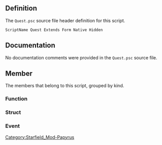 {{Script_Object_Summary
| title = Quest
| name = [[SFM:Script-Quest|Quest]]
| extends = [[SFM:Script-Form|Form]] → [[SFM:Script-ScriptObject|ScriptObject]]
| flags = Native, Hidden
}}


== Definition ==
The <code>Quest.psc</code> source file header definition for this script.

<source lang="papyrus">
ScriptName Quest Extends Form Native Hidden
</source>


== Documentation ==
No documentation comments were provided in the <code>Quest.psc</code> source file.


== Member ==
The members that belong to this script, grouped by kind.

=== Function ===
{{Script_Object_Member_Summary
| title = ModObjectiveGlobal
| script = [[SFM:Script-Quest|Quest]]
| name = [[SFM:Script-Quest/ModObjectiveGlobal|ModObjectiveGlobal]]
| kind = Function
| returns = bool
| parameters = float afModValue, GlobalVariable aModGlobal, int aiObjectiveID = -1, float afTargetValue = -1.0, bool abCountingUp = true, bool abCompleteObjective = true, bool abRedisplayObjective = true, bool abAllowRollbackObjective = false
| documentation = thread-safe way to modify a global value
optional parameters:
aiObjectiveID = objective ID to redisplay
afTargetValue = value you're counting up (or down) towards -- if included, function will return TRUE when the global reaches the target value
abCountingUp = by default, function assumes you're counting up towards the target value; make this false to count DOWN towards target value
abCompleteObjective = by default, function assumes you're completing the objective once you reach the target value; make this false to FAIL the objective
abRedisplayObjective = by default, function asssume you want to redisplay the objective every time the global is incremeneted; make this FALSE to only display the objectives on complete or failure
abAllowRollbackObjective = by default, function assumes you do not want to rollback a completed objective; make this TRUE to reopen an already completed objective if aModGlobal goes below/above target value
}}

{{Script_Object_Member_Summary
| title = SetAllStages
| script = [[SFM:Script-Quest|Quest]]
| name = [[SFM:Script-Quest/SetAllStages|SetAllStages]]
| kind = Function
| parameters = int lastStage
| documentation = kmk- for testing - sets all stages up to lastStage
}}

{{Script_Object_Member_Summary
| title = SetQuestStage
| script = [[SFM:Script-Quest|Quest]]
| name = [[SFM:Script-Quest/SetQuestStage|SetQuestStage]]
| kind = Function
| flags = Global
| parameters = QuestStage questStageToSet
}}

{{Script_Object_Member_Summary
| title = GetQuestStageDone
| script = [[SFM:Script-Quest|Quest]]
| name = [[SFM:Script-Quest/GetQuestStageDone|GetQuestStageDone]]
| kind = Function
| flags = Global
| returns = bool
| parameters = QuestStage questStageToCheck
}}

{{Script_Object_Member_Summary
| title = SetObjectiveSkipped
| script = [[SFM:Script-Quest|Quest]]
| name = [[SFM:Script-Quest/SetObjectiveSkipped|SetObjectiveSkipped]]
| kind = Function
| parameters = int aiObjectiveID
| documentation = WJS - function to handle objectives that might have been skipped over. For now, hide them
}}

{{Script_Object_Member_Summary
| title = SetObjectiveActive
| script = [[SFM:Script-Quest|Quest]]
| name = [[SFM:Script-Quest/SetObjectiveActive|SetObjectiveActive]]
| kind = Function
| parameters = int aiObjective, bool abForceRedisplay = true
| documentation = jduvall - convenience function - uncompletes, unfails and displays the objective
}}

{{Script_Object_Member_Summary
| title = CompleteAllObjectives
| script = [[SFM:Script-Quest|Quest]]
| name = [[SFM:Script-Quest/CompleteAllObjectives|CompleteAllObjectives]]
| kind = Function
| flags = Native
| documentation = Flags all objectives as complete
}}

{{Script_Object_Member_Summary
| title = CompleteQuest
| script = [[SFM:Script-Quest|Quest]]
| name = [[SFM:Script-Quest/CompleteQuest|CompleteQuest]]
| kind = Function
| flags = Native
| documentation = Flags this quest as completed
}}

{{Script_Object_Member_Summary
| title = FailAllObjectives
| script = [[SFM:Script-Quest|Quest]]
| name = [[SFM:Script-Quest/FailAllObjectives|FailAllObjectives]]
| kind = Function
| flags = Native
| documentation = Flags all objectives as failed
}}

{{Script_Object_Member_Summary
| title = GetAlias
| script = [[SFM:Script-Quest|Quest]]
| name = [[SFM:Script-Quest/GetAlias|GetAlias]]
| kind = Function
| flags = Native
| returns = Alias
| parameters = int aiAliasID
| documentation = Obtains the specified alias on the quest
}}

{{Script_Object_Member_Summary
| title = GetCurrentStageID
| script = [[SFM:Script-Quest|Quest]]
| name = [[SFM:Script-Quest/GetCurrentStageID|GetCurrentStageID]]
| kind = Function
| flags = Native
| returns = int
| documentation = Obtains the id of the highest completed stage on this quest
}}

{{Script_Object_Member_Summary
| title = GetCurrentStageTargets
| script = [[SFM:Script-Quest|Quest]]
| name = [[SFM:Script-Quest/GetCurrentStageTargets|GetCurrentStageTargets]]
| kind = Function
| flags = Native
| returns = ObjectReference[]
| documentation = Returns the array of object reference targets pertinent to the current quest stage
}}

{{Script_Object_Member_Summary
| title = GetStage
| script = [[SFM:Script-Quest|Quest]]
| name = [[SFM:Script-Quest/GetStage|GetStage]]
| kind = Function
| returns = int
| documentation = Alias for GetCurrentStage - obtains the highest completed stage on this quest
}}

{{Script_Object_Member_Summary
| title = GetQuestTimeRemaining
| script = [[SFM:Script-Quest|Quest]]
| name = [[SFM:Script-Quest/GetQuestTimeRemaining|GetQuestTimeRemaining]]
| kind = Function
| flags = Native
| returns = float
| documentation = gets the remaining time for the quest timer if any
}}

{{Script_Object_Member_Summary
| title = GetStageDone
| script = [[SFM:Script-Quest|Quest]]
| name = [[SFM:Script-Quest/GetStageDone|GetStageDone]]
| kind = Function
| returns = bool
| parameters = int aiStage
| documentation = Alias for IsStageDone - checks to see whether the given stage is done or not
}}

{{Script_Object_Member_Summary
| title = HasObjective
| script = [[SFM:Script-Quest|Quest]]
| name = [[SFM:Script-Quest/HasObjective|HasObjective]]
| kind = Function
| flags = Native
| returns = bool
| parameters = int aiObjective
| documentation = Checks to see if the specified objective exists on the quest
}}

{{Script_Object_Member_Summary
| title = IsActive
| script = [[SFM:Script-Quest|Quest]]
| name = [[SFM:Script-Quest/IsActive|IsActive]]
| kind = Function
| flags = Native
| returns = bool
| documentation = Is this quest "active" (tracked by the player)?
}}

{{Script_Object_Member_Summary
| title = IsCompleted
| script = [[SFM:Script-Quest|Quest]]
| name = [[SFM:Script-Quest/IsCompleted|IsCompleted]]
| kind = Function
| flags = Native
| returns = bool
| documentation = Checks to see if the quest is completed
}}

{{Script_Object_Member_Summary
| title = IsObjectiveCompleted
| script = [[SFM:Script-Quest|Quest]]
| name = [[SFM:Script-Quest/IsObjectiveCompleted|IsObjectiveCompleted]]
| kind = Function
| flags = Native
| returns = bool
| parameters = int aiObjective
| documentation = Checks to see if the specified objective is completed
}}

{{Script_Object_Member_Summary
| title = IsObjectiveDisplayed
| script = [[SFM:Script-Quest|Quest]]
| name = [[SFM:Script-Quest/IsObjectiveDisplayed|IsObjectiveDisplayed]]
| kind = Function
| flags = Native
| returns = bool
| parameters = int aiObjective
| documentation = Checks to see if the specified objective is displayed
}}

{{Script_Object_Member_Summary
| title = IsObjectiveFailed
| script = [[SFM:Script-Quest|Quest]]
| name = [[SFM:Script-Quest/IsObjectiveFailed|IsObjectiveFailed]]
| kind = Function
| flags = Native
| returns = bool
| parameters = int aiObjective
| documentation = Checks to see if the specified objective is failed
}}

{{Script_Object_Member_Summary
| title = SetObjectiveDisplayedAtTop
| script = [[SFM:Script-Quest|Quest]]
| name = [[SFM:Script-Quest/SetObjectiveDisplayedAtTop|SetObjectiveDisplayedAtTop]]
| kind = Function
| flags = Native
| parameters = int aiObjective
| documentation = Sets the specified objective to be displayed at the top of the player's objective list
}}

{{Script_Object_Member_Summary
| title = IsQuestTimerPaused
| script = [[SFM:Script-Quest|Quest]]
| name = [[SFM:Script-Quest/IsQuestTimerPaused|IsQuestTimerPaused]]
| kind = Function
| flags = Native
| returns = bool
| documentation = Checks if the quest timer is paused; returns true if paused otherwise false which means the timer is running
}}

{{Script_Object_Member_Summary
| title = IsRunning
| script = [[SFM:Script-Quest|Quest]]
| name = [[SFM:Script-Quest/IsRunning|IsRunning]]
| kind = Function
| flags = Native
| returns = bool
| documentation = Checks to see if the quest is running
}}

{{Script_Object_Member_Summary
| title = IsStageDone
| script = [[SFM:Script-Quest|Quest]]
| name = [[SFM:Script-Quest/IsStageDone|IsStageDone]]
| kind = Function
| flags = Native
| returns = bool
| parameters = int aiStage
| documentation = Obtains whether the specified stage is done or not
}}

{{Script_Object_Member_Summary
| title = IsStarting
| script = [[SFM:Script-Quest|Quest]]
| name = [[SFM:Script-Quest/IsStarting|IsStarting]]
| kind = Function
| flags = Native
| returns = bool
| documentation = Checks to see if the quest is enabled but not running yet
}}

{{Script_Object_Member_Summary
| title = IsStopping
| script = [[SFM:Script-Quest|Quest]]
| name = [[SFM:Script-Quest/IsStopping|IsStopping]]
| kind = Function
| flags = Native
| returns = bool
| documentation = Checks to see if the quest is not enabled anymore but still shutting down
}}

{{Script_Object_Member_Summary
| title = IsStopped
| script = [[SFM:Script-Quest|Quest]]
| name = [[SFM:Script-Quest/IsStopped|IsStopped]]
| kind = Function
| flags = Native
| returns = bool
| documentation = Checks to see if the quest is no longer enabled or running
}}

{{Script_Object_Member_Summary
| title = ModQuestTimer
| script = [[SFM:Script-Quest|Quest]]
| name = [[SFM:Script-Quest/ModQuestTimer|ModQuestTimer]]
| kind = Function
| flags = Native
| parameters = float afModValue
| documentation = Modifies a quest timer
The timer is modified by the given afModValue can be negative or positive but not 0
}}

{{Script_Object_Member_Summary
| title = PauseQuestTimer
| script = [[SFM:Script-Quest|Quest]]
| name = [[SFM:Script-Quest/PauseQuestTimer|PauseQuestTimer]]
| kind = Function
| flags = Native
| parameters = bool abPause = true
| documentation = Pauses the quest timer if abPause is true, resumes it if false. If the timer was already in the requested state nothing happens.
}}

{{Script_Object_Member_Summary
| title = RemoveRequestedPCMQuestLocations
| script = [[SFM:Script-Quest|Quest]]
| name = [[SFM:Script-Quest/RemoveRequestedPCMQuestLocations|RemoveRequestedPCMQuestLocations]]
| kind = Function
| flags = Native
| documentation = Removes PCM locations requested by this quest.
}}

{{Script_Object_Member_Summary
| title = Reset
| script = [[SFM:Script-Quest|Quest]]
| name = [[SFM:Script-Quest/Reset|Reset]]
| kind = Function
| flags = Native
| documentation = Resets the quest
}}

{{Script_Object_Member_Summary
| title = SetActive
| script = [[SFM:Script-Quest|Quest]]
| name = [[SFM:Script-Quest/SetActive|SetActive]]
| kind = Function
| flags = Native
| parameters = bool abActive = true
| documentation = Flags this quest as "active" (tracked by the player)
}}

{{Script_Object_Member_Summary
| title = SetCurrentStageID
| script = [[SFM:Script-Quest|Quest]]
| name = [[SFM:Script-Quest/SetCurrentStageID|SetCurrentStageID]]
| kind = Function
| flags = Native
| returns = bool
| parameters = int aiStageID
| documentation = Set the quest to the requested stage ID - returns true if stage exists and was set.
This function is latent and will wait for the quest to start up before returning (if it needed to be started)
}}

{{Script_Object_Member_Summary
| title = SetObjectiveCompleted
| script = [[SFM:Script-Quest|Quest]]
| name = [[SFM:Script-Quest/SetObjectiveCompleted|SetObjectiveCompleted]]
| kind = Function
| flags = Native
| parameters = int aiObjective, bool abCompleted = true
| documentation = Sets the specified objective to completed or not
}}

{{Script_Object_Member_Summary
| title = SetObjectiveDisplayed
| script = [[SFM:Script-Quest|Quest]]
| name = [[SFM:Script-Quest/SetObjectiveDisplayed|SetObjectiveDisplayed]]
| kind = Function
| flags = Native
| parameters = int aiObjective, bool abDisplayed = true, bool abForce = false
| documentation = Sets the specified objective to displayed or hidden - if abForce is true, will display the objective even if it has already been displayed
}}

{{Script_Object_Member_Summary
| title = SetObjectiveFailed
| script = [[SFM:Script-Quest|Quest]]
| name = [[SFM:Script-Quest/SetObjectiveFailed|SetObjectiveFailed]]
| kind = Function
| flags = Native
| parameters = int aiObjective, bool abFailed = true
| documentation = Sets the specified objective to failed or not
}}

{{Script_Object_Member_Summary
| title = SetObjectiveFailedIfNotCompleted
| script = [[SFM:Script-Quest|Quest]]
| name = [[SFM:Script-Quest/SetObjectiveFailedIfNotCompleted|SetObjectiveFailedIfNotCompleted]]
| kind = Function
| parameters = int aiObjective
| documentation = jduvall - convenience function
fails the objective if it's not completed
}}

{{Script_Object_Member_Summary
| title = SetStage
| script = [[SFM:Script-Quest|Quest]]
| name = [[SFM:Script-Quest/SetStage|SetStage]]
| kind = Function
| returns = bool
| parameters = int aiStage
| documentation = Alias of SetCurrentStage - Set the quest to the requested stage
This function is latent and will wait for the quest to start up before returning (if it needed to be started)
}}

{{Script_Object_Member_Summary
| title = SetStageNoWait
| script = [[SFM:Script-Quest|Quest]]
| name = [[SFM:Script-Quest/SetStageNoWait|SetStageNoWait]]
| kind = Function
| flags = Native
| parameters = int aiStage
| documentation = Sets the quest to the requested stage. Will NOT wait for the quest to start up, or for fragments to run. As such, it cannot return whether
the stage was set or not, unlike SetStage or SetCurrentStageID
}}

{{Script_Object_Member_Summary
| title = Start
| script = [[SFM:Script-Quest|Quest]]
| name = [[SFM:Script-Quest/Start|Start]]
| kind = Function
| flags = Native
| returns = bool
| documentation = Starts the quest - returns whether the quest was able to be started or not
This function is latent and will wait for the quest to start up before returning
}}

{{Script_Object_Member_Summary
| title = StartNoWait
| script = [[SFM:Script-Quest|Quest]]
| name = [[SFM:Script-Quest/StartNoWait|StartNoWait]]
| kind = Function
| flags = Native
| returns = bool
| documentation = Starts the quest - returns whether the quest was able to be started or not
This function does not wait for aliases to fill or fragments to run and returns immediately
}}

{{Script_Object_Member_Summary
| title = StartQuestTimer
| script = [[SFM:Script-Quest|Quest]]
| name = [[SFM:Script-Quest/StartQuestTimer|StartQuestTimer]]
| kind = Function
| flags = Native
| parameters = float afTimeInHours = -1.0
| documentation = Starts this quests timer with the given time or the time saved on the quest itself if none was given.
Will reset the timer with the new time if the timer was running.
}}

{{Script_Object_Member_Summary
| title = Stop
| script = [[SFM:Script-Quest|Quest]]
| name = [[SFM:Script-Quest/Stop|Stop]]
| kind = Function
| flags = Native
| documentation = Stops the quest
}}

{{Script_Object_Member_Summary
| title = StopQuestTimer
| script = [[SFM:Script-Quest|Quest]]
| name = [[SFM:Script-Quest/StopQuestTimer|StopQuestTimer]]
| kind = Function
| flags = Native
| documentation = stop the running quest timer
Will trigger OnQuestTimerEnd
}}

{{Script_Object_Member_Summary
| title = UpdateCurrentInstanceGlobal
| script = [[SFM:Script-Quest|Quest]]
| name = [[SFM:Script-Quest/UpdateCurrentInstanceGlobal|UpdateCurrentInstanceGlobal]]
| kind = Function
| flags = Native
| returns = bool
| parameters = GlobalVariable aUpdateGlobal
| documentation = Updates current instance's value for the given global
}}

=== Struct ===
{{Script_Object_Member_Summary
| title = QuestStage
| script = [[SFM:Script-Quest|Quest]]
| name = [[SFM:Script-Quest/QuestStage|QuestStage]]
| kind = Struct
}}

=== Event ===
{{Script_Object_Member_Summary
| title = OnMissionAccepted
| script = [[SFM:Script-Quest|Quest]]
| name = [[SFM:Script-Quest/OnMissionAccepted|OnMissionAccepted]]
| kind = Event
| documentation = Event received when a mission-type quest is accepted via the mission board
}}

{{Script_Object_Member_Summary
| title = OnQuestInit
| script = [[SFM:Script-Quest|Quest]]
| name = [[SFM:Script-Quest/OnQuestInit|OnQuestInit]]
| kind = Event
| documentation = Event received when the quest is initalized, aliases are filled, and it is about to run the startup stage
}}

{{Script_Object_Member_Summary
| title = OnQuestShutdown
| script = [[SFM:Script-Quest|Quest]]
| name = [[SFM:Script-Quest/OnQuestShutdown|OnQuestShutdown]]
| kind = Event
| documentation = Event received when the quest has been shut down
Note that the aliases will be empty by the time this event is received
}}

{{Script_Object_Member_Summary
| title = OnQuestStarted
| script = [[SFM:Script-Quest|Quest]]
| name = [[SFM:Script-Quest/OnQuestStarted|OnQuestStarted]]
| kind = Event
| documentation = Event received when the quest has been started
}}

{{Script_Object_Member_Summary
| title = OnQuestRejected
| script = [[SFM:Script-Quest|Quest]]
| name = [[SFM:Script-Quest/OnQuestRejected|OnQuestRejected]]
| kind = Event
| documentation = Event received when the quest is rejected
}}

{{Script_Object_Member_Summary
| title = OnQuestTimerStart
| script = [[SFM:Script-Quest|Quest]]
| name = [[SFM:Script-Quest/OnQuestTimerStart|OnQuestTimerStart]]
| kind = Event
| parameters = int aiReason
| documentation = aiReason values for OnQuestTimer***** are 0=timer expired, 1=stage triggered, 2=script
Event received when the quest timer has started
}}

{{Script_Object_Member_Summary
| title = OnQuestTimerEnd
| script = [[SFM:Script-Quest|Quest]]
| name = [[SFM:Script-Quest/OnQuestTimerEnd|OnQuestTimerEnd]]
| kind = Event
| parameters = int aiReason
| documentation = Event received when the quest timer has ended
}}

{{Script_Object_Member_Summary
| title = OnQuestTimerPause
| script = [[SFM:Script-Quest|Quest]]
| name = [[SFM:Script-Quest/OnQuestTimerPause|OnQuestTimerPause]]
| kind = Event
| parameters = int aiReason
| documentation = Event received when the quest timer has been paused
}}

{{Script_Object_Member_Summary
| title = OnQuestTimerResume
| script = [[SFM:Script-Quest|Quest]]
| name = [[SFM:Script-Quest/OnQuestTimerResume|OnQuestTimerResume]]
| kind = Event
| parameters = int aiReason
| documentation = Event received when the quest timer has resumed
}}

{{Script_Object_Member_Summary
| title = OnQuestTimerMod
| script = [[SFM:Script-Quest|Quest]]
| name = [[SFM:Script-Quest/OnQuestTimerMod|OnQuestTimerMod]]
| kind = Event
| parameters = int aiReason
| documentation = Event received when the quest timer has be modded
}}

{{Script_Object_Member_Summary
| title = OnReset
| script = [[SFM:Script-Quest|Quest]]
| name = [[SFM:Script-Quest/OnReset|OnReset]]
| kind = Event
| documentation = Event received when the quest owning this alias is reset
}}

{{Script_Object_Member_Summary
| title = OnStageSet
| script = [[SFM:Script-Quest|Quest]]
| name = [[SFM:Script-Quest/OnStageSet|OnStageSet]]
| kind = Event
| parameters = int auiStageID, int auiItemID
| documentation = Event received when a quest stage is set (in parallel with the fragment)
}}

{{Script_Object_Member_Summary
| title = OnSpeechChallengeCompletion
| script = [[SFM:Script-Quest|Quest]]
| name = [[SFM:Script-Quest/OnSpeechChallengeCompletion|OnSpeechChallengeCompletion]]
| kind = Event
| parameters = SpeechChallengeObject akSpeechChallenge, bool abSuccess
| documentation = Event called when a speech challenge is completed (won or lost).
}}

{{Script_Object_Member_Summary
| title = OnStoryActivateActor
| script = [[SFM:Script-Quest|Quest]]
| name = [[SFM:Script-Quest/OnStoryActivateActor|OnStoryActivateActor]]
| kind = Event
| parameters = Location akLocation, ObjectReference akActor
}}

{{Script_Object_Member_Summary
| title = OnStoryActorAttach
| script = [[SFM:Script-Quest|Quest]]
| name = [[SFM:Script-Quest/OnStoryActorAttach|OnStoryActorAttach]]
| kind = Event
| parameters = ObjectReference akActor, Location akLocation
}}

{{Script_Object_Member_Summary
| title = OnStoryAddToPlayer
| script = [[SFM:Script-Quest|Quest]]
| name = [[SFM:Script-Quest/OnStoryAddToPlayer|OnStoryAddToPlayer]]
| kind = Event
| parameters = ObjectReference akOwner, ObjectReference akContainer, Location akLocation, Form akItemBase, int aiAcquireType, int aiValue
}}

{{Script_Object_Member_Summary
| title = OnStoryArrest
| script = [[SFM:Script-Quest|Quest]]
| name = [[SFM:Script-Quest/OnStoryArrest|OnStoryArrest]]
| kind = Event
| parameters = ObjectReference akArrestingGuard, ObjectReference akCriminal, Location akLocation, int aiCrime
}}

{{Script_Object_Member_Summary
| title = OnStoryAssaultActor
| script = [[SFM:Script-Quest|Quest]]
| name = [[SFM:Script-Quest/OnStoryAssaultActor|OnStoryAssaultActor]]
| kind = Event
| parameters = ObjectReference akVictim, ObjectReference akAttacker, Location akLocation, bool abCrime
}}

{{Script_Object_Member_Summary
| title = OnStoryAttractionObject
| script = [[SFM:Script-Quest|Quest]]
| name = [[SFM:Script-Quest/OnStoryAttractionObject|OnStoryAttractionObject]]
| kind = Event
| parameters = ObjectReference akActor, ObjectReference akObject, Location akLocation, bool abCommanded
}}

{{Script_Object_Member_Summary
| title = OnStoryBribeNPC
| script = [[SFM:Script-Quest|Quest]]
| name = [[SFM:Script-Quest/OnStoryBribeNPC|OnStoryBribeNPC]]
| kind = Event
| parameters = ObjectReference akActor, int aiAmount
}}

{{Script_Object_Member_Summary
| title = OnStoryCastMagic
| script = [[SFM:Script-Quest|Quest]]
| name = [[SFM:Script-Quest/OnStoryCastMagic|OnStoryCastMagic]]
| kind = Event
| parameters = ObjectReference akCastingActor, ObjectReference akSpellTarget, Location akLocation, Form akSpell
}}

{{Script_Object_Member_Summary
| title = OnStoryChangeLocation
| script = [[SFM:Script-Quest|Quest]]
| name = [[SFM:Script-Quest/OnStoryChangeLocation|OnStoryChangeLocation]]
| kind = Event
| parameters = ObjectReference akActor, Location akOldLocation, Location akNewLocation
}}

{{Script_Object_Member_Summary
| title = OnStoryExploredLocation
| script = [[SFM:Script-Quest|Quest]]
| name = [[SFM:Script-Quest/OnStoryExploredLocation|OnStoryExploredLocation]]
| kind = Event
| parameters = Location akOldLocation
}}

{{Script_Object_Member_Summary
| title = OnStoryCraftItem
| script = [[SFM:Script-Quest|Quest]]
| name = [[SFM:Script-Quest/OnStoryCraftItem|OnStoryCraftItem]]
| kind = Event
| parameters = ObjectReference akBench, Location akLocation, Form akCreatedItem
}}

{{Script_Object_Member_Summary
| title = OnStoryCrimeGold
| script = [[SFM:Script-Quest|Quest]]
| name = [[SFM:Script-Quest/OnStoryCrimeGold|OnStoryCrimeGold]]
| kind = Event
| parameters = ObjectReference akVictim, ObjectReference akCriminal, Form akFaction, int aiGoldAmount, int aiCrime
}}

{{Script_Object_Member_Summary
| title = OnStoryCure
| script = [[SFM:Script-Quest|Quest]]
| name = [[SFM:Script-Quest/OnStoryCure|OnStoryCure]]
| kind = Event
| parameters = Form akInfection
}}

{{Script_Object_Member_Summary
| title = OnStoryDialogue
| script = [[SFM:Script-Quest|Quest]]
| name = [[SFM:Script-Quest/OnStoryDialogue|OnStoryDialogue]]
| kind = Event
| parameters = Location akLocation
}}

{{Script_Object_Member_Summary
| title = OnStoryDiscoverDeadBody
| script = [[SFM:Script-Quest|Quest]]
| name = [[SFM:Script-Quest/OnStoryDiscoverDeadBody|OnStoryDiscoverDeadBody]]
| kind = Event
| parameters = ObjectReference akActor, ObjectReference akDeadActor, Location akLocation
}}

{{Script_Object_Member_Summary
| title = OnStoryEscapeJail
| script = [[SFM:Script-Quest|Quest]]
| name = [[SFM:Script-Quest/OnStoryEscapeJail|OnStoryEscapeJail]]
| kind = Event
| parameters = Location akLocation, Form akCrimeGroup
}}

{{Script_Object_Member_Summary
| title = OnStoryFlatterNPC
| script = [[SFM:Script-Quest|Quest]]
| name = [[SFM:Script-Quest/OnStoryFlatterNPC|OnStoryFlatterNPC]]
| kind = Event
| parameters = ObjectReference akActor
}}

{{Script_Object_Member_Summary
| title = OnStoryHackTerminal
| script = [[SFM:Script-Quest|Quest]]
| name = [[SFM:Script-Quest/OnStoryHackTerminal|OnStoryHackTerminal]]
| kind = Event
| parameters = ObjectReference akComputer, bool abSucceeded
}}

{{Script_Object_Member_Summary
| title = OnStoryHello
| script = [[SFM:Script-Quest|Quest]]
| name = [[SFM:Script-Quest/OnStoryHello|OnStoryHello]]
| kind = Event
| parameters = Location akLocation, ObjectReference akActor1, ObjectReference akActor2
}}

{{Script_Object_Member_Summary
| title = OnStoryIncreaseLevel
| script = [[SFM:Script-Quest|Quest]]
| name = [[SFM:Script-Quest/OnStoryIncreaseLevel|OnStoryIncreaseLevel]]
| kind = Event
| parameters = int aiNewLevel
}}

{{Script_Object_Member_Summary
| title = OnStoryInfection
| script = [[SFM:Script-Quest|Quest]]
| name = [[SFM:Script-Quest/OnStoryInfection|OnStoryInfection]]
| kind = Event
| parameters = ObjectReference akTransmittingActor, Form akInfection
}}

{{Script_Object_Member_Summary
| title = OnStoryIntimidateNPC
| script = [[SFM:Script-Quest|Quest]]
| name = [[SFM:Script-Quest/OnStoryIntimidateNPC|OnStoryIntimidateNPC]]
| kind = Event
| parameters = ObjectReference akActor
}}

{{Script_Object_Member_Summary
| title = OnStoryIronSights
| script = [[SFM:Script-Quest|Quest]]
| name = [[SFM:Script-Quest/OnStoryIronSights|OnStoryIronSights]]
| kind = Event
| parameters = ObjectReference akActor, Form akWeapon
}}

{{Script_Object_Member_Summary
| title = OnStoryJail
| script = [[SFM:Script-Quest|Quest]]
| name = [[SFM:Script-Quest/OnStoryJail|OnStoryJail]]
| kind = Event
| parameters = ObjectReference akGuard, Form akCrimeGroup, Location akLocation, int aiCrimeGold
}}

{{Script_Object_Member_Summary
| title = OnStoryKillActor
| script = [[SFM:Script-Quest|Quest]]
| name = [[SFM:Script-Quest/OnStoryKillActor|OnStoryKillActor]]
| kind = Event
| parameters = ObjectReference akVictim, ObjectReference akKiller, Location akLocation, int aiCrimeStatus, int aiRelationshipRank
}}

{{Script_Object_Member_Summary
| title = OnStoryLocationLoaded
| script = [[SFM:Script-Quest|Quest]]
| name = [[SFM:Script-Quest/OnStoryLocationLoaded|OnStoryLocationLoaded]]
| kind = Event
| parameters = Location akLocation
}}

{{Script_Object_Member_Summary
| title = OnStoryMineExplosion
| script = [[SFM:Script-Quest|Quest]]
| name = [[SFM:Script-Quest/OnStoryMineExplosion|OnStoryMineExplosion]]
| kind = Event
| parameters = ObjectReference akVictim, ObjectReference akAttacker
}}

{{Script_Object_Member_Summary
| title = OnStoryNewVoicePower
| script = [[SFM:Script-Quest|Quest]]
| name = [[SFM:Script-Quest/OnStoryNewVoicePower|OnStoryNewVoicePower]]
| kind = Event
| parameters = ObjectReference akActor, Form akVoicePower
}}

{{Script_Object_Member_Summary
| title = OnStoryPayFine
| script = [[SFM:Script-Quest|Quest]]
| name = [[SFM:Script-Quest/OnStoryPayFine|OnStoryPayFine]]
| kind = Event
| parameters = ObjectReference akCriminal, ObjectReference akGuard, Form akCrimeGroup, int aiCrimeGold
}}

{{Script_Object_Member_Summary
| title = OnStoryPickLock
| script = [[SFM:Script-Quest|Quest]]
| name = [[SFM:Script-Quest/OnStoryPickLock|OnStoryPickLock]]
| kind = Event
| parameters = ObjectReference akActor, ObjectReference akLock, bool abCrime
}}

{{Script_Object_Member_Summary
| title = OnStoryPickPocket
| script = [[SFM:Script-Quest|Quest]]
| name = [[SFM:Script-Quest/OnStoryPickPocket|OnStoryPickPocket]]
| kind = Event
| parameters = ObjectReference akVictim, bool abSuccess
}}

{{Script_Object_Member_Summary
| title = OnStoryPiracyActor
| script = [[SFM:Script-Quest|Quest]]
| name = [[SFM:Script-Quest/OnStoryPiracyActor|OnStoryPiracyActor]]
| kind = Event
| parameters = ObjectReference akVictim, ObjectReference akAttacker, Location akLocation, bool abCrime
}}

{{Script_Object_Member_Summary
| title = OnStoryPlayerGetsFavor
| script = [[SFM:Script-Quest|Quest]]
| name = [[SFM:Script-Quest/OnStoryPlayerGetsFavor|OnStoryPlayerGetsFavor]]
| kind = Event
| parameters = ObjectReference akActor
}}

{{Script_Object_Member_Summary
| title = OnStoryRelationshipChange
| script = [[SFM:Script-Quest|Quest]]
| name = [[SFM:Script-Quest/OnStoryRelationshipChange|OnStoryRelationshipChange]]
| kind = Event
| parameters = ObjectReference akActor1, ObjectReference akActor2, int aiOldRelationship, int aiNewRelationship
}}

{{Script_Object_Member_Summary
| title = OnStoryRemoveFromPlayer
| script = [[SFM:Script-Quest|Quest]]
| name = [[SFM:Script-Quest/OnStoryRemoveFromPlayer|OnStoryRemoveFromPlayer]]
| kind = Event
| parameters = ObjectReference akOwner, ObjectReference akItem, Location akLocation, Form akItemBase, int aiRemoveType, int aiValue
}}

{{Script_Object_Member_Summary
| title = OnStoryScript
| script = [[SFM:Script-Quest|Quest]]
| name = [[SFM:Script-Quest/OnStoryScript|OnStoryScript]]
| kind = Event
| parameters = Keyword akKeyword, Location akLocation, ObjectReference akRef1, ObjectReference akRef2, int aiValue1, int aiValue2
}}

{{Script_Object_Member_Summary
| title = OnStoryServedTime
| script = [[SFM:Script-Quest|Quest]]
| name = [[SFM:Script-Quest/OnStoryServedTime|OnStoryServedTime]]
| kind = Event
| parameters = Location akLocation, Form akCrimeGroup, int aiCrimeGold, int aiDaysJail
}}

{{Script_Object_Member_Summary
| title = OnStoryShipDock
| script = [[SFM:Script-Quest|Quest]]
| name = [[SFM:Script-Quest/OnStoryShipDock|OnStoryShipDock]]
| kind = Event
| parameters = ObjectReference akDockingShip, ObjectReference akDockTargetShip, bool abDocking
}}

{{Script_Object_Member_Summary
| title = OnStoryShipLanding
| script = [[SFM:Script-Quest|Quest]]
| name = [[SFM:Script-Quest/OnStoryShipLanding|OnStoryShipLanding]]
| kind = Event
| parameters = ObjectReference akLandingShip, ObjectReference akLandingMarker
}}

{{Script_Object_Member_Summary
| title = OnStorySpeechChallengeCompletion
| script = [[SFM:Script-Quest|Quest]]
| name = [[SFM:Script-Quest/OnStorySpeechChallengeCompletion|OnStorySpeechChallengeCompletion]]
| kind = Event
| parameters = SpeechChallengeObject akChallenge, bool abSuccess
}}

{{Script_Object_Member_Summary
| title = OnStoryTrespass
| script = [[SFM:Script-Quest|Quest]]
| name = [[SFM:Script-Quest/OnStoryTrespass|OnStoryTrespass]]
| kind = Event
| parameters = ObjectReference akVictim, ObjectReference akTrespasser, Location akLocation, bool abCrime
}}


[[Category:Starfield_Mod-Papyrus]]
